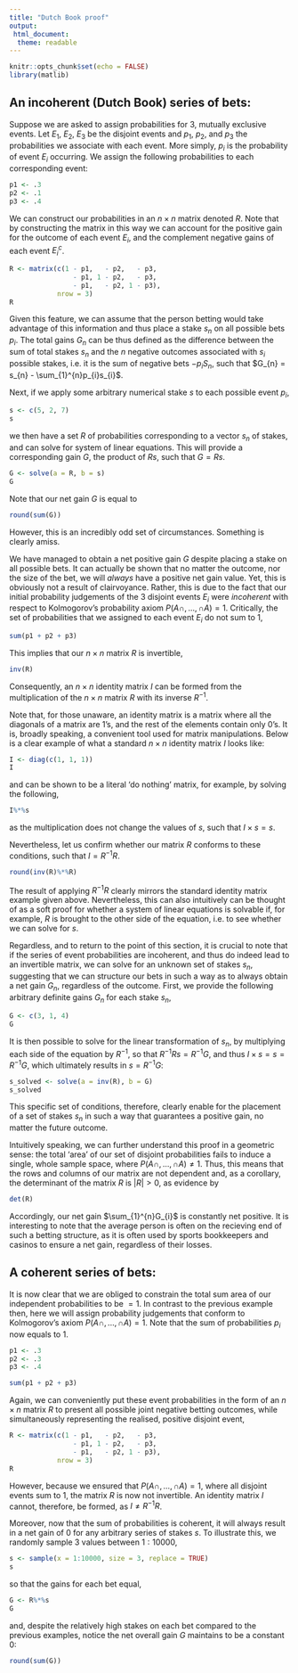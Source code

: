 ```yaml
---
title: "Dutch Book proof"
output:
 html_document:
  theme: readable
---
```


```r
knitr::opts_chunk$set(echo = FALSE)
library(matlib)
```

##  An incoherent (Dutch Book) series of bets:
Suppose we are asked to assign probabilities for $3$, mutually exclusive events. Let $E_{1}$, $E_{2}$, $E_{3}$ be the disjoint events and $p_{1}$, $p_{2}$, and $p_3$ the probabilities we associate with each event. More simply, $p_{i}$ is the probability of event $E_{i}$ occurring. We assign the following probabilities to each corresponding event:
```r
p1 <- .3
p2 <- .1
p3 <- .4
```

We can construct our probabilities in an $n\times n$ matrix denoted $R$. Note that by constructing the matrix in this way we can account for the positive gain for the outcome of each event $E_{i}$, and the complement negative gains of each event $E_{i}^{c}$.
```r
R <- matrix(c(1 - p1,   - p2,   - p3,
                - p1, 1 - p2,   - p3,
                - p1,   - p2, 1 - p3), 
            nrow = 3)
R
```
Given this feature, we can assume that the person betting would take advantage of this information and thus place a stake $s_{n}$ on all possible bets $p_{i}$. The total gains $G_{n}$ can be thus defined as the difference between the sum of total stakes $s_{n}$ and the $n$ negative outcomes associated with $s_{i}$ possible stakes, i.e. it is the sum of negative bets $-p_{i}S_{n}$, such that $G_{n} = s_{n} - \sum_{1}^{n}p_{i}s_{i}$.

Next, if we apply some arbitrary numerical stake $s$ to each possible event $p_{i}$,
```r
s <- c(5, 2, 7)
s
```
we then have a set $R$ of probabilities corresponding to a vector $s_{n}$ of stakes, and can solve for system of linear equations. This will provide a corresponding gain $G$, the product of $Rs$, such that $G = Rs$.
```r
G <- solve(a = R, b = s)
G
```
Note that our net gain $G$ is equal to
```r
round(sum(G))
```
However, this is an incredibly odd set of circumstances. Something is clearly amiss.

We have managed to obtain a net positive gain $G$ despite placing a stake on all possible bets. It can actually be shown that no matter the outcome, nor the size of the bet, we will _always_ have a positive net gain value. Yet, this is obviously not a result of clairvoyance. Rather, this is due to the fact that our initial probability judgements of the $3$ disjoint events $E_{i}$ were _incoherent_ with respect to Kolmogorov’s probability axiom $P(A\cap, ...,\cap A) = 1$. Critically, the set of probabilities that we assigned to each event $E_{i}$ do not sum to $1$,
```r
sum(p1 + p2 + p3)
```
This implies that our $n\times n$ matrix $R$ is invertible,
```r
inv(R)
```
Consequently, an $n\times n$ identity matrix $I$ can be formed from the multiplication of the $n\times n$ matrix $R$ with its inverse $R^{-1}$.

Note that, for those unaware, an identity matrix is a matrix where all the diagonals of a matrix are $1$'s, and the rest of the elements contain only $0$'s. It is, broadly speaking, a convenient tool used for matrix manipulations. Below is a clear example of what a standard $n\times n$ identity matrix $I$ looks like:
```r
I <- diag(c(1, 1, 1))
I
```
and can be shown to be a literal 'do nothing' matrix, for example, by solving the following,
```r
I%*%s
```
as the multiplication does not change the values of $s$, such that $I\times s = s$.

Nevertheless, let us confirm whether our matrix $R$ conforms to these conditions, such that $I = R^{-1}R$.
```r
round(inv(R)%*%R)
```
The result of applying $R^{-1}R$ clearly mirrors the standard identity matrix example given above. Nevertheless, this can also intuitively can be thought of as a soft proof for whether a system of linear equations is solvable if, for example, $R$ is brought to the other side of the equation, i.e. to see whether we can solve for $s$. 

Regardless, and to return to the point of this section, it is crucial to note that if the series of event probabilities are incoherent, and thus do indeed lead to an invertible matrix, we can solve for an unknown set of stakes $s_{n}$, suggesting that we can structure our bets in such a way as to always obtain a net gain $G_{n}$, regardless of the outcome. First, we provide the following arbitrary definite gains $G_{n}$ for each stake $s_{n}$,
```r
G <- c(3, 1, 4)
G
```
It is then possible to solve for the linear transformation of $s_{n}$, by multiplying each side of the equation by $R^{-1}$, so that $R^{-1}Rs=R^{-1}G$, and thus $I\times s = s =R^{-1}G$, which ultimately results in $s = R^{-1}G$:
```r
s_solved <- solve(a = inv(R), b = G)
s_solved
```
This specific set of conditions, therefore, clearly enable for the placement of a set of stakes $s_{n}$ in such a way that guarantees a positive gain, no matter the future outcome.

Intuitively speaking, we can further understand this proof in a geometric sense: the total 'area' of our set of disjoint probabilities fails to induce a single, whole sample space, where $P(A\cap, ...,\cap A) \neq 1$. Thus, this means that the rows and columns of our matrix are not dependent and, as a corollary, the determinant of the matrix $R$ is $|{R}| > 0$, as evidence by
```r
det(R)
```
Accordingly, our net gain $\sum_{1}^{n}G_{i}$ is constantly net positive. It is interesting to note that the average person is often on the recieving end of such a betting structure, as it is often used by sports bookkeepers and casinos to ensure a net gain, regardless of their losses. 

## A coherent series of bets:
It is now clear that we are obliged to constrain the total sum area of our independent probabilities to be $= 1$. In contrast to the previous example then, here we will assign probability judgements that conform to Kolmogorov's axiom $P(A\cap, ...,\cap A) = 1$. Note that the sum of probabilities $p_{i}$ now equals to $1$.
```r
p1 <- .3
p2 <- .3
p3 <- .4

sum(p1 + p2 + p3)
```

Again, we can conveniently put these event probabilities in the form of an $n\times n$ matrix $R$ to present all possible joint negative betting outcomes, while simultaneously representing the realised, positive disjoint event,
```r
R <- matrix(c(1 - p1,   - p2,   - p3,
                - p1, 1 - p2,   - p3,
                - p1,   - p2, 1 - p3), 
            nrow = 3)
R
```
However, because we ensured that $P(A\cap, ...,\cap A) = 1$, where all disjoint events sum to $1$, the matrix $R$ is now not invertible. An identity matrix $I$ cannot, therefore, be formed, as $I \ne R^{-1}R$.

Moreover, now that the sum of probabilities is coherent, it will always result in a net gain of $0$ for any arbitrary series of stakes $s$. To illustrate this, we randomly sample $3$ values between $1:10000$,
```r
s <- sample(x = 1:10000, size = 3, replace = TRUE)
s
```
so that the gains for each bet equal,
```r
G <- R%*%s
G
```
and, despite the relatively high stakes on each bet compared to the previous examples, notice the net overall gain $G$ maintains to be a constant $0$:
```r
round(sum(G))
```